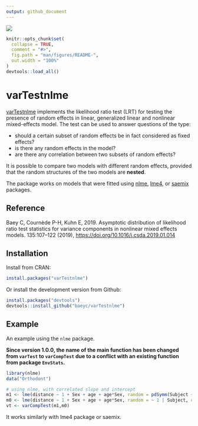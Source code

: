 ```yaml
---
output: github_document
---
```


<!-- README.md is generated from README.Rmd. Please edit that file -->

[![](https://www.r-pkg.org/badges/version/varTestnlme)](https://CRAN.R-project.org/package=varTestnlme)

```r
knitr::opts_chunk$set(
  collapse = TRUE,
  comment = "#>",
  fig.path = "man/figures/README-",
  out.width = "100%"
)
devtools::load_all()
```

# varTestnlme

[varTestnlme](https://baeyc.github.io/varTestnlme/index.html) implements
the likelihood ratio test (LRT) for testing the presence of random
effects in linear, generalized linear and nonlinear mixed-effects model.
The test can be used to answer questions of the type:

-   should a certain subset of random effects be in fact considered as
    fixed effects?
-   is there any random effects in the model?
-   are there any correlation between two subsets of random effects?

It is possible to compare two models with different random effects,
provided that the random structures of the two models are **nested**.

The package works on models that were fitted using
[nlme](https://CRAN.R-project.org/package=nlme),
[lme4](https://CRAN.R-project.org/package=lme4), or
[saemix](https://CRAN.R-project.org/package=saemix) packages.

## Reference

Baey C, Cournède P-H, Kuhn E, 2019. Asymptotic distribution of
likelihood ratio test statistics for variance components in nonlinear
mixed effects models. 135:107–122 (2019),
<https://doi.org/10.1016/j.csda.2019.01.014>

## Installation

Install from CRAN:

```r
install.packages("varTestnlme")
```

Or install the development version from Github:

```r
install.packages("devtools")
devtools::install_github("baeyc/varTestnlme")
```

## Example

An example using the `nlme` package.

**Since version 1.0.0, the name of the main function has been changed
from `varTest` to `varCompTest` due to a conflict with an existing
function from package `EnvStats`.**

```r
library(nlme)
data("Orthodont")

# using nlme, with correlated slope and intercept
m1 <- lme(distance ~ 1 + Sex + age + age*Sex, random = pdSymm(Subject ~ 1 + age), data = Orthodont, method = "ML")
m0 <- lme(distance ~ 1 + Sex + age + age*Sex, random = ~ 1 | Subject, data = Orthodont, method = "ML")
vt <- varCompTest(m1,m0)
```

It works similarly with lme4 package or saemix.
